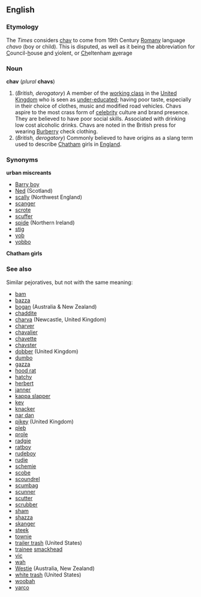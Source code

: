 {{wikipedia}}
==English==
===Etymology===
The ''Times'' considers [[chav]] to come from 19th Century [[Romany]] language ''chavo'' (boy or child). This is disputed, as well as it being the abbreviation for <u>C</u>ouncil-<u>h</u>ouse <u>a</u>nd <u>v</u>iolent, or <u>Ch</u>eltenham <u>av</u>erage

===Noun===
'''chav''' (''plural'' '''chavs''')

#(''British, derogatory'') A member of the [[working class]] in the [[United Kingdom]] who is seen as [[under-educated]]; having poor taste, especially in their choice of clothes, music and modified road vehicles. Chavs aspire to the most crass form of [[celebrity]] culture and brand presence. They are believed to have poor social skills.  Associated with drinking low cost alcoholic drinks. Chavs are noted in the British press for wearing [[Burberry]] check clothing.
#(''British, derogatory'') Commonly believed to have origins as a slang term used to describe [[Chatham ]] girls in [[England]].

===Synonyms===
'''urban miscreants'''
*[[Barry boy]]
*[[Ned]] (Scotland)
*[[scally]] (Northwest England)
*[[scanger]]
*[[scrote]]
*[[scuffer]] 
*[[spide]] (Northern Ireland)
*[[stig]]
*[[yob]]
*[[yobbo]] 
'''Chatham girls'''

===See also===
Similar pejoratives, but not with the same meaning:
*[[bam]]
*[[bazza]]
*[[bogan]] (Australia & New Zealand)
*[[chaddite]]
*[[charva]] (Newcastle, United Kingdom)
*[[charver]]
*[[chavalier]]
*[[chavette]]
*[[chavster]]
*[[dobber]] (United Kingdom)
*[[dumbo]]
*[[gazza]]
*[[hood rat]]
*[[hatchy]]
*[[herbert]]
*[[janner]]
*[[kappa slapper]]
*[[kev]]
*[[knacker]]
*[[nar dan]]
*[[pikey]] (United Kingdom)
*[[pleb]]
*[[prole]]
*[[radgie]]
*[[ratboy]]
*[[rudeboy]]
*[[rudie]]
*[[schemie]]
*[[scobe]]
*[[scoundrel]]
*[[scumbag]]
*[[scunner]]
*[[scutter]]
*[[scrubber]]
*[[sham]]
*[[shazza]]
*[[skanger]]
*[[steek]]
*[[townie]]
*[[trailer trash]] (United States)
*[[trainee]] [[smackhead]]
*[[vic]]
*[[wah]]
*[[Westie]] (Australia, New Zealand)
*[[white trash]] (United States)
*[[woobah]]
*[[yarco]]